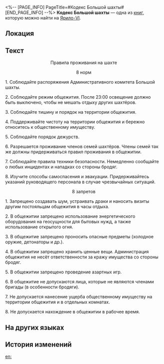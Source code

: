 <%-- [PAGE_INFO]
PageTitle=#Кодекс Большой шахты#
[END_PAGE_INFO] --%>
{{Дополнить}}
{{Книга Инфобокс
|id           = 015
|Название     = 
|Изображение  = Предмет Записи.png
|Мир          = Ярило-VI
|Томов        = 1
|Автор        = <!--нужно добавить-->
|Описание     = Свод правил о том, что можно и что нельзя на территории Большой шахты.
|Том1         = {{tx}}
|Источник1    = {{tx|Отсутствует источник}}
|Персонажи    = 
|Фракции      = 
}}
'''Кодекс Большой шахты''' — одна из [[Книги|книг]], которую можно найти на [[Ярило-VI]].

==Локация==
{{Отметка карты|<!--название карты-->|<!--id отметки-->}}

==Текст==
<div align="center">Правила проживания на шахте

8 норм</div>

1. Соблюдайте распоряжения Административного комитета Большой шахты.

2. Соблюдайте режим общежития. После 23:00 освещение должно быть выключено, чтобы не мешать отдыху других шахтёров.

3. Соблюдайте тишину и порядок на территории общежития.

4. Поддерживайте чистоту на территории общежития и бережно относитесь к общественному имуществу.

5. Соблюдайте порядок дежурств.

6. Разрешается проживание членов семей шахтёров. Члены семей так же должны придерживаться правил проживания в общежитии.

7. Соблюдайте правила техники безопасности. Немедленно сообщайте о любых инцидентах и нападках со стороны бродяг.

8. Изучите способы самоспасения и эвакуации. Придерживайтесь указаний руководящего персонала в случае чрезвычайных ситуаций.


<div align="center">8 запретов</div>

1. Запрещено создавать шум, устраивать драки и наносить визиты другим постояльцам общежития в часы отдыха.

2. В общежитии запрещено использование энергетического оборудования на геосущности для бытовых нужд, а также использование открытого огня.

3. В общежитие запрещено проносить опасные предметы (холодное оружие, детонаторы и др.).

4. В общежитии запрещено хранить ценные вещи. Администрация общежития не несёт ответственности за кражу имущества со стороны бродяг.

5. В общежитии запрещено проведение азартных игр.

6. В общежитие не допускаются лица, которые не являются членами бригады (в особенности бродяги).

7. Не допускается нанесение ущерба общественному имуществу на территории общежития и в отдельных комнатах.

8. Не допускается нахождение в общежитии в рабочее время.

==На других языках==
{{На других языках
|en   = Great Mine Code of Conduct
|zhs  = 大矿区生活守则
|zht  = 大礦區生活守則
|ja   = 大鉱区の生活ルール
|ko   = 큰 광산구역의 생활수칙
|es   = Código de conducta de la mina principal
|fr   = Code de conduite de la Grande mine
|ru   = Кодекс Большой шахты
|th   = กฎการใช้ชีวิตในโซนเหมืองใหญ่
|vi   = Quy Tắc Sinh Hoạt Ở Khu Mỏ Khổng Lồ
|de   = Verhaltenskodex der großen Mine
|id   = Tata Tertib Kehidupan Great Mine
|pt   = Código de Conduta da Grande Mina
}}

==История изменений==
{{История изменений|3.5}}

[[en:]]